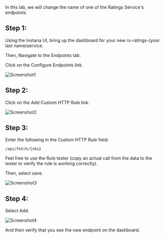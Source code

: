 
In this lab, we will change the name of one of the Ratings Service's endpoints.

## Step 1:

Using the Instana UI, bring up the dashboard for your new rs-ratings-(your last name)service.

Then, Navigate to the Endpoints tab.

Click on the Configure Endpoints link.

![Screenshot1](images/8.1.png)

## Step 2:

Click on the Add Custom HTTP Rule link.

![Screenshot2](images/8.2.png)

## Step 3:

Enter the following in the Custom HTTP Rule field:

```
/api/fetch/{sku}
```

Feel free to use the Rule tester (copy an actual call from the data to the tester to verify the rule is working correctly).

Then, select save.

![Screenshot3](images/8.3.png)

## Step 4:

Select Add.

![Screenshot4](images/8.4.png)

And then verify that you see the new endpoint on the dashboard.

